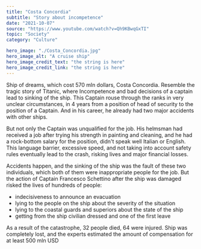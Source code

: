---
title: "Costa Concordia"
subtitle: "Story about incompetence"
date: "2021-10-07"
source: "https://www.youtube.com/watch?v=Qh9KBwqGxTI"
topic: "Society"
category: "Culture"

hero_image: "./Costa_Concordia.jpg"
hero_image_alt: "A cruise ship"
hero_image_credit_text: "the string is here"
hero_image_credit_link: "the string is here"
---

Ship of dreams, which cost 570 mln dollars, Costa Concordia. Resemble
the tragic story of Titanic, where Incompetence and bad decisions of a captain lead to sinking of the ship. This Captain rouse through the ranks in very unclear circumstances, in 4 years from a position of head of security to the position of a Captain. And in his career, he already had two major accidents
with other ships.

But not only the Captain was unqualified for the job. His helmsman had received a job after trying his strength in painting and cleaning, and he had a rock-bottom salary
for the position, didn't speak well Italian or English. This language barrier, excessive
speed, and not taking into account safety rules eventually lead to the crash, 
risking lives and major financial losses.

Accidents happen, and the sinking of the ship was the fault of these two 
individuals, which both of them were inappropriate people for the job. But the action
of Captain Francesco Schettino after the ship was damaged risked the lives of 
hundreds of people:
- indecisiveness to announce an evacuation
- lying to the people on the ship about the severity of the situation
- lying to the coastal guards and superiors about the state of the ship 
- getting from the ship civilian dressed and one of the first leave

As a result of the catastrophe, 32 people died, 64 were injured. Ship was completely
lost, and the experts estimated the amount of compensation for at least 500 mln USD